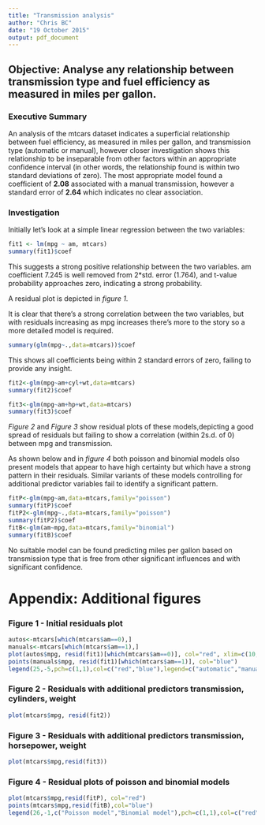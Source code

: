 ```yaml
---
title: "Transmission analysis"
author: "Chris BC"
date: "19 October 2015"
output: pdf_document
---
```


## Objective: Analyse any relationship between transmission type and fuel efficiency as measured in miles per gallon.

### Executive Summary
An analysis of the mtcars dataset indicates a superficial relationship between fuel efficiency, as measured in miles per gallon, and transmission type (automatic or manual), however closer investigation shows this relationship to be inseparable from other factors within an appropriate confidence interval (in other words, the relationship found is within two standard deviations of zero). The most appropriate model found a coefficient of **2.08** associated with a manual transmission, however a standard error of **2.64** which indicates no clear association.

### Investigation
Initially let's look at a simple linear regression between the two variables:
```r

fit1 <- lm(mpg ~ am, mtcars)
summary(fit1)$coef

```

This suggests a strong positive relationship between the two variables. am coefficient 7.245 is well removed from 2*std. error (1.764), and t-value probability approaches zero, indicating a strong probability.

A residual plot is depicted in *figure 1*.

It is clear that there's a strong correlation between the two variables, but with residuals increasing as mpg increases there's more to the story so a more detailed model is required.

```r
summary(glm(mpg~.,data=mtcars))$coef
```

This shows all coefficients being within 2 standard errors of zero, failing to provide any insight.

```r
fit2<-glm(mpg~am+cyl+wt,data=mtcars)
summary(fit2)$coef
```

```r
fit3<-glm(mpg~am+hp+wt,data=mtcars)
summary(fit3)$coef
```

*Figure 2* and *Figure 3* show residual plots of these models,depicting a good spread of residuals but failing to show a correlation (within 2s.d. of 0) between mpg and transmission.

As shown below and in *figure 4* both poisson and binomial models olso present models that appear to have high certainty but which have a strong pattern in their residuals. Similar variants of these models controlling for additional predictor variables fail to identify a significant pattern.

```r
fitP<-glm(mpg~am,data=mtcars,family="poisson")
summary(fitP)$coef
fitP2<-glm(mpg~.,data=mtcars,family="poisson")
summary(fitP2)$coef
fitB<-glm(am~mpg,data=mtcars,family="binomial")
summary(fitB)$coef
```

No suitable model can be found predicting miles per gallon based on transmission type that is free from other significant influences and with significant confidence.

# Appendix: Additional figures

### Figure 1 - Initial residuals plot
```r
autos<-mtcars[which(mtcars$am==0),]
manuals<-mtcars[which(mtcars$am==1),]
plot(autos$mpg, resid(fit1)[which(mtcars$am==0)], col="red", xlim=c(10,35),ylim=c(-10,10))
points(manuals$mpg, resid(fit1)[which(mtcars$am==1)], col="blue")
legend(25,-5,pch=c(1,1),col=c("red","blue"),legend=c("automatic","manual"))
```

### Figure 2 - Residuals with additional predictors transmission, cylinders, weight
```r
plot(mtcars$mpg, resid(fit2))
```

### Figure 3 - Residuals with additional predictors transmission, horsepower, weight
```r
plot(mtcars$mpg,resid(fit3))
```

### Figure 4 - Residual plots of poisson and binomial models
```r
plot(mtcars$mpg,resid(fitP), col="red")
points(mtcars$mpg,resid(fitB),col="blue")
legend(26,-1,c("Poisson model","Binomial model"),pch=c(1,1),col=c("red","blue"))
```
